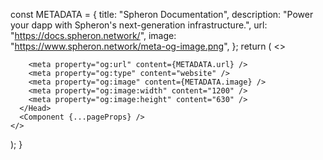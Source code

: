 
  const METADATA = {
    title: "Spheron Documentation",
    description: "Power your dapp with Spheron's next-generation infrastructure.",
    url: "https://docs.spheron.network/",
    image: "https://www.spheron.network/meta-og-image.png",
  };
  return (
    <>
      <Head>
        <link rel="shortcut icon" href={SpheronLogo.src} />
        <meta
          name="description"
          content="Power your dapp with Spheron's next-generation infrastructure."
        />
        <link rel="icon" href={SpheronLogo.src} />
        <meta itemProp="image" content={METADATA.image} />

        <meta property="og:url" content={METADATA.url} />
        <meta property="og:type" content="website" />
        <meta property="og:image" content={METADATA.image} />
        <meta property="og:image:width" content="1200" />
        <meta property="og:image:height" content="630" />
      </Head>
      <Component {...pageProps} />
    </>
  );
}
